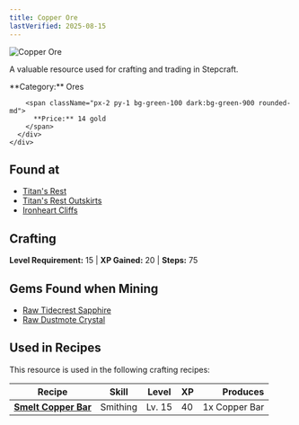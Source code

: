 ```yaml
---
title: Copper Ore
lastVerified: 2025-08-15
---
```


<div className="flex items-start gap-6 mb-8">
  <div className="flex-shrink-0">
    <img src="/assets/resources/mining/copper_ore.png" alt="Copper Ore" className="w-24 h-24 border rounded-lg" />
  </div>
  <div className="flex-1">
    <div className="space-y-2">
      <p className="text-lg text-muted-foreground">A valuable resource used for crafting and trading in Stepcraft.</p>
      <div className="flex flex-wrap gap-4 text-sm">
        <span className="px-2 py-1 bg-blue-100 dark:bg-blue-900 rounded-md">
          **Category:** Ores
        </span>
        
        <span className="px-2 py-1 bg-green-100 dark:bg-green-900 rounded-md">
          **Price:** 14 gold
        </span>
      </div>
    </div>
  </div>
</div>

## Found at

- [Titan's Rest](/docs/map/individual/titans_rest)
- [Titan's Rest Outskirts](/docs/map/individual/titans_rest_outskirts)
- [Ironheart Cliffs](/docs/map/individual/ironheart_cliffs)

## Crafting
**Level Requirement:** 15 | **XP Gained:** 20 | **Steps:** 75

## Gems Found when Mining

- [Raw Tidecrest Sapphire](/docs/resources/individual/tidecrest_sapphire_raw)
- [Raw Dustmote Crystal](/docs/resources/individual/dustmote_crystal_raw)

## Used in Recipes

This resource is used in the following crafting recipes:

| Recipe                                                        | Skill    | Level  | XP  |      Produces |
| ------------------------------------------------------------- | -------- | ------ | --- | ------------: |
| **[Smelt Copper Bar](/docs/resources/individual/copper_bar)** | Smithing | Lv. 15 | 40  | 1x Copper Bar |
